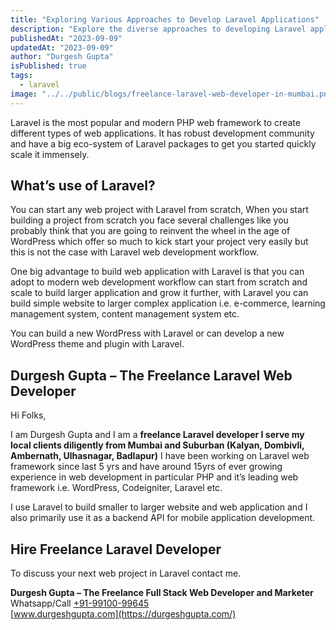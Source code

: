 ```yaml
---
title: "Exploring Various Approaches to Develop Laravel Applications"
description: "Explore the diverse approaches to developing Laravel applications - from monolithic to microservices, API-driven, and serverless options. Find the ideal strategy for your project needs in this comprehensive guide."
publishedAt: "2023-09-09"
updatedAt: "2023-09-09"
author: "Durgesh Gupta"
isPublished: true
tags:
  - laravel
image: "../../public/blogs/freelance-laravel-web-developer-in-mumbai.png"
---
```


Laravel is the most popular and modern PHP web framework to create different types of web applications. It has robust development community and have a big eco-system of Laravel packages to get you started quickly scale it immensely.

## What’s use of Laravel?

You can start any web project with Laravel from scratch, When you start building a project from scratch you face several challenges like you probably think that you are going to reinvent the wheel in the age of WordPress which offer so much to kick start your project very easily but this is not the case with Laravel web development workflow.

One big advantage to build web application with Laravel is that you can adopt to modern web development workflow can start from scratch and scale to build larger application and grow it further, with Laravel you can build simple website to larger complex application i.e. e-commerce, learning management system, content management system etc.

You can build a new WordPress with Laravel or can develop a new WordPress theme and plugin with Laravel.

## Durgesh Gupta – The Freelance Laravel Web Developer

Hi Folks,

I am Durgesh Gupta and I am a **freelance Laravel developer I serve my local clients diligently from Mumbai and Suburban (Kalyan, Dombivli, Ambernath, Ulhasnagar, Badlapur)** I have been working on Laravel web framework since last 5 yrs and have around 15yrs of ever growing experience in web development in particular PHP and it’s leading web framework i.e. WordPress, Codeigniter, Laravel etc.

I use Laravel to build smaller to larger website and web application and I also primarily use it as a backend API for mobile application development.

## Hire Freelance Laravel Developer

To discuss your next web project in Laravel contact me.

**Durgesh Gupta – The Freelance Full Stack Web Developer and Marketer**  
Whatsapp/Call [+91-99100-99645](https://wa.me/919910099645)  
[www.durgeshgupta.com](https://durgeshgupta.com/)
